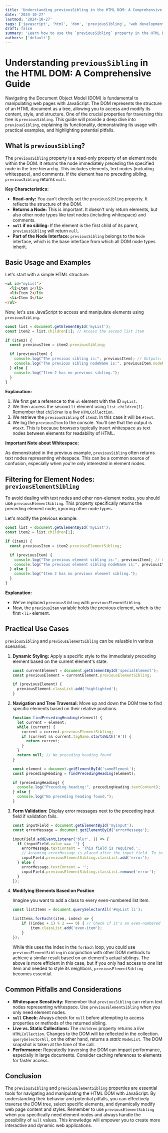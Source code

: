```yaml
---
title: 'Understanding previousSibling in the HTML DOM: A Comprehensive Guide'
date: '2024-10-27'
lastmod: '2024-10-27'
tags: ['javascript', 'html', 'dom', 'previousSibling', 'web development', 'front-end']
draft: false
summary: 'Learn how to use the `previousSibling` property in the HTML DOM to traverse and manipulate elements within a webpage. This guide provides a detailed explanation with practical examples for web developers.'
authors: ['default']
---
```


# Understanding `previousSibling` in the HTML DOM: A Comprehensive Guide

Navigating the Document Object Model (DOM) is fundamental to manipulating web pages with JavaScript.  The DOM represents the structure of an HTML document as a tree, allowing you to access and modify its content, style, and structure. One of the crucial properties for traversing this tree is `previousSibling`.  This guide will provide a deep dive into `previousSibling`, explaining its functionality, demonstrating its usage with practical examples, and highlighting potential pitfalls.

## What is `previousSibling`?

The `previousSibling` property is a read-only property of an element node within the DOM.  It returns the node immediately preceding the specified node in the tree hierarchy.  This includes elements, text nodes (including whitespace), and comments.  If the element has no preceding sibling, `previousSibling` returns `null`.

**Key Characteristics:**

*   **Read-only:** You can't directly set the `previousSibling` property.  It reflects the structure of the DOM.
*   **Returns a Node:**  This is important. It doesn't only return elements, but also other node types like text nodes (including whitespace) and comments.
*   **`null` if no sibling:** If the element is the first child of its parent, `previousSibling` will return `null`.
*   **Part of the Node Interface:**  `previousSibling` belongs to the `Node` interface, which is the base interface from which all DOM node types inherit.

## Basic Usage and Examples

Let's start with a simple HTML structure:

```html
<ul id="myList">
  <li>Item 1</li>
  <li>Item 2</li>
  <li>Item 3</li>
</ul>
```

Now, let's use JavaScript to access and manipulate elements using `previousSibling`.

```javascript
const list = document.getElementById('myList');
const item2 = list.children[1]; // Access the second list item

if (item2) {
  const previousItem = item2.previousSibling;

  if (previousItem) {
    console.log("The previous sibling is:", previousItem); // Outputs: The previous sibling is: #text (Whitespace)
    console.log("The previous sibling nodeName is:", previousItem.nodeName); //Outputs: #text
  } else {
    console.log("Item 2 has no previous sibling.");
  }
}
```

**Explanation:**

1.  We first get a reference to the `ul` element with the ID `myList`.
2.  We then access the second `li` element using `list.children[1]`.  Remember that `children` is a *live* `HTMLCollection`.
3.  We retrieve the `previousSibling` of `item2`. In this case it will be `#text`.
4.  We log the `previousItem` to the console. You'll see that the output is `#text`. This is because browsers typically insert whitespace as text nodes between elements for readability of HTML.

**Important Note about Whitespace:**

As demonstrated in the previous example, `previousSibling` often returns text nodes representing whitespace.  This can be a common source of confusion, especially when you're only interested in element nodes.

## Filtering for Element Nodes: `previousElementSibling`

To avoid dealing with text nodes and other non-element nodes, you should use `previousElementSibling`. This property specifically returns the preceding element node, ignoring other node types.

Let's modify the previous example:

```javascript
const list = document.getElementById('myList');
const item2 = list.children[1];

if (item2) {
  const previousItem = item2.previousElementSibling;

  if (previousItem) {
    console.log("The previous element sibling is:", previousItem); // Outputs: The previous element sibling is: <li>Item 1</li>
    console.log("The previous element sibling nodeName is:", previousItem.nodeName); //Outputs: LI
  } else {
    console.log("Item 2 has no previous element sibling.");
  }
}
```

**Explanation:**

*   We've replaced `previousSibling` with `previousElementSibling`.
*   Now, the `previousItem` variable holds the previous element, which is the first `<li>` element.

## Practical Use Cases

`previousSibling` and `previousElementSibling` can be valuable in various scenarios:

1.  **Dynamic Styling:** Apply a specific style to the immediately preceding element based on the current element's state.

    ```javascript
    const currentElement = document.getElementById('specialElement');
    const previousElement = currentElement.previousElementSibling;

    if (previousElement) {
      previousElement.classList.add('highlighted');
    }
    ```

2.  **Navigation and Tree Traversal:**  Move up and down the DOM tree to find specific elements based on their relative positions.

    ```javascript
    function findPrecedingHeading(element) {
      let current = element;
      while (current) {
        current = current.previousElementSibling;
        if (current && current.tagName.startsWith('H')) {
          return current;
        }
      }
      return null; // No preceding heading found
    }

    const element = document.getElementById('someElement');
    const precedingHeading = findPrecedingHeading(element);

    if (precedingHeading) {
      console.log("Preceding heading:", precedingHeading.textContent);
    } else {
      console.log("No preceding heading found.");
    }
    ```

3.  **Form Validation:**  Display error messages next to the preceding input field if validation fails.

    ```javascript
    const inputField = document.getElementById('myInput');
    const errorMessage = document.getElementById('errorMessage');

    inputField.addEventListener('blur', () => {
      if (inputField.value === '') {
        errorMessage.textContent = 'This field is required.';
        // Assuming errorMessage is placed after the input field. To insert error before the field, you would use previousElementSibling.
        inputField.previousElementSibling.classList.add('error');
      } else {
        errorMessage.textContent = '';
        inputField.previousElementSibling.classList.remove('error');
      }
    });
    ```

4. **Modifying Elements Based on Position**

   Imagine you want to add a class to every even-numbered list item.

   ```javascript
   const listItems = document.querySelectorAll('#myList li');

   listItems.forEach((item, index) => {
       if ((index + 1) % 2 === 0) { // Check if it's an even-numbered item
           item.classList.add('even-item');
       }
   });
   ```
   While this uses the index in the `forEach` loop, you could use `previousElementSibling` in conjunction with other DOM methods to achieve a similar result based on an element's actual siblings. The above is more efficient in this case, but if you only had access to *one* list item and needed to style its neighbors, `previousElementSibling` becomes essential.

## Common Pitfalls and Considerations

*   **Whitespace Sensitivity:**  Remember that `previousSibling` can return text nodes representing whitespace. Use `previousElementSibling` when you only need element nodes.
*   **`null` Check:** Always check for `null` before attempting to access properties or methods of the returned sibling.
*   **Live vs. Static Collections:** The `children` property returns a *live* `HTMLCollection`.  Changes to the DOM will be reflected in the collection.  `querySelectorAll`, on the other hand, returns a *static* `NodeList`.  The DOM snapshot is taken at the time of the call.
*   **Performance:**  Repeatedly traversing the DOM can impact performance, especially in large documents.  Consider caching references to elements for faster access.

## Conclusion

The `previousSibling` and `previousElementSibling` properties are essential tools for navigating and manipulating the HTML DOM with JavaScript. By understanding their behavior and potential pitfalls, you can effectively traverse the DOM tree, select specific elements, and dynamically modify web page content and styles.  Remember to use `previousElementSibling` when you specifically need element nodes and always handle the possibility of `null` values. This knowledge will empower you to create more interactive and dynamic web applications.